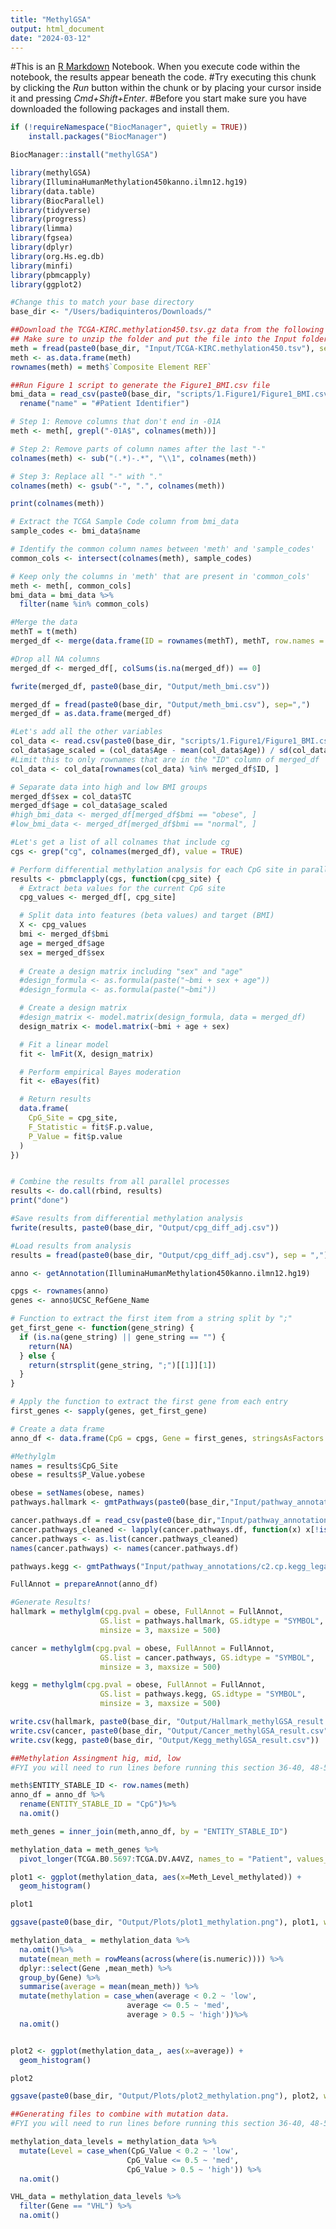 ```yaml
---
title: "MethylGSA"
output: html_document
date: "2024-03-12"
---
```


#This is an [R Markdown](http://rmarkdown.rstudio.com) Notebook. When you execute code within the notebook, the results appear beneath the code. 
#Try executing this chunk by clicking the *Run* button within the chunk or by placing your cursor inside it and pressing *Cmd+Shift+Enter*. 
#Before you start make sure you have downloaded the following packages and install them.

```r
if (!requireNamespace("BiocManager", quietly = TRUE))
    install.packages("BiocManager")

BiocManager::install("methylGSA")
```

```r
library(methylGSA)
library(IlluminaHumanMethylation450kanno.ilmn12.hg19)
library(data.table)
library(BiocParallel)
library(tidyverse)
library(progress)
library(limma)
library(fgsea)
library(dplyr)
library(org.Hs.eg.db)
library(minfi)
library(pbmcapply)
library(ggplot2)
```

```r
#Change this to match your base directory 
base_dir <- "/Users/badiquinteros/Downloads/"
```

```r
##Download the TCGA-KIRC.methylation450.tsv.gz data from the following link: https://xenabrowser.net/datapages/?dataset=TCGA-KIRC.methylation450.tsv&host=https%3A%2F%2Fgdc.xenahubs.net&removeHub=https%3A%2F%2Fxena.treehouse.gi.ucsc.edu%3A443
## Make sure to unzip the folder and put the file into the Input folder in the Capstone2024ccRCC-main folder
meth = fread(paste0(base_dir, "Input/TCGA-KIRC.methylation450.tsv"), sep= "\t")
meth <- as.data.frame(meth)
rownames(meth) = meth$`Composite Element REF`
```


```r
##Run Figure 1 script to generate the Figure1_BMI.csv file
bmi_data = read_csv(paste0(base_dir, "scripts/1.Figure1/Figure1_BMI.csv")) %>%
  rename("name" = "#Patient Identifier")
```

```r
# Step 1: Remove columns that don't end in -01A
meth <- meth[, grepl("-01A$", colnames(meth))]

# Step 2: Remove parts of column names after the last "-"
colnames(meth) <- sub("(.*)-.*", "\\1", colnames(meth))

# Step 3: Replace all "-" with "."
colnames(meth) <- gsub("-", ".", colnames(meth))
```

```r
print(colnames(meth))
```

```r

# Extract the TCGA Sample Code column from bmi_data
sample_codes <- bmi_data$name

# Identify the common column names between 'meth' and 'sample_codes'
common_cols <- intersect(colnames(meth), sample_codes)

# Keep only the columns in 'meth' that are present in 'common_cols'
meth <- meth[, common_cols]
bmi_data = bmi_data %>%
  filter(name %in% common_cols)

```

```r
#Merge the data
methT = t(meth)
merged_df <- merge(data.frame(ID = rownames(methT), methT, row.names = NULL), bmi_data, by.x = "ID", by.y = "name", all.x = TRUE)
```

```r
#Drop all NA columns
merged_df <- merged_df[, colSums(is.na(merged_df)) == 0]
```


```r
fwrite(merged_df, paste0(base_dir, "Output/meth_bmi.csv"))
```

```r
merged_df = fread(paste0(base_dir, "Output/meth_bmi.csv"), sep=",")
merged_df = as.data.frame(merged_df)
```

```r
#Let's add all the other variables
col_data <- read.csv(paste0(base_dir, "scripts/1.Figure1/Figure1_BMI.csv"), row.names = 1)
col_data$age_scaled = (col_data$Age - mean(col_data$Age)) / sd(col_data$Age)
#Limit this to only rownames that are in the "ID" column of merged_df
col_data <- col_data[rownames(col_data) %in% merged_df$ID, ]
```


```r
# Separate data into high and low BMI groups
merged_df$sex = col_data$TC
merged_df$age = col_data$age_scaled
#high_bmi_data <- merged_df[merged_df$bmi == "obese", ]
#low_bmi_data <- merged_df[merged_df$bmi == "normal", ]
```

```r
#Let's get a list of all colnames that include cg
cgs <- grep("cg", colnames(merged_df), value = TRUE)

# Perform differential methylation analysis for each CpG site in parallel (~30 minutes)
results <- pbmclapply(cgs, function(cpg_site) {
  # Extract beta values for the current CpG site
  cpg_values <- merged_df[, cpg_site]

  # Split data into features (beta values) and target (BMI)
  X <- cpg_values
  bmi <- merged_df$bmi
  age = merged_df$age
  sex = merged_df$sex
  
  # Create a design matrix including "sex" and "age"
  #design_formula <- as.formula(paste("~bmi + sex + age"))
  #design_formula <- as.formula(paste("~bmi"))

  # Create a design matrix
  #design_matrix <- model.matrix(design_formula, data = merged_df)
  design_matrix <- model.matrix(~bmi + age + sex)

  # Fit a linear model
  fit <- lmFit(X, design_matrix)

  # Perform empirical Bayes moderation
  fit <- eBayes(fit)

  # Return results
  data.frame(
    CpG_Site = cpg_site,
    F_Statistic = fit$F.p.value,
    P_Value = fit$p.value
  )
})


# Combine the results from all parallel processes
results <- do.call(rbind, results)
print("done")
```

```r
#Save results from differential methylation analysis
fwrite(results, paste0(base_dir, "Output/cpg_diff_adj.csv"))
```

```r
#Load results from analysis
results = fread(paste0(base_dir, "Output/cpg_diff_adj.csv"), sep = ",")
```

```r
anno <- getAnnotation(IlluminaHumanMethylation450kanno.ilmn12.hg19)

cpgs <- rownames(anno)
genes <- anno$UCSC_RefGene_Name

# Function to extract the first item from a string split by ";"
get_first_gene <- function(gene_string) {
  if (is.na(gene_string) || gene_string == "") {
    return(NA)
  } else {
    return(strsplit(gene_string, ";")[[1]][1])
  }
}

# Apply the function to extract the first gene from each entry
first_genes <- sapply(genes, get_first_gene)

# Create a data frame
anno_df <- data.frame(CpG = cpgs, Gene = first_genes, stringsAsFactors = FALSE)
```

```r
#Methylglm 
names = results$CpG_Site
obese = results$P_Value.yobese

obese = setNames(obese, names)
pathways.hallmark <- gmtPathways(paste0(base_dir,"Input/pathway_annotations/h.all.v2023.2.Hs.symbols.gmt"))

cancer.pathways.df = read_csv(paste0(base_dir,"Input/pathway_annotations/cancer.csv"))
cancer.pathways_cleaned <- lapply(cancer.pathways.df, function(x) x[!is.na(x)])
cancer.pathways <- as.list(cancer.pathways_cleaned)
names(cancer.pathways) <- names(cancer.pathways.df)

pathways.kegg <- gmtPathways("Input/pathway_annotations/c2.cp.kegg_legacy.v2023.2.Hs.symbols.gmt")

FullAnnot = prepareAnnot(anno_df)

#Generate Results!
hallmark = methylglm(cpg.pval = obese, FullAnnot = FullAnnot, 
                    GS.list = pathways.hallmark, GS.idtype = "SYMBOL", 
                    minsize = 3, maxsize = 500)

cancer = methylglm(cpg.pval = obese, FullAnnot = FullAnnot, 
                    GS.list = cancer.pathways, GS.idtype = "SYMBOL", 
                    minsize = 3, maxsize = 500)

kegg = methylglm(cpg.pval = obese, FullAnnot = FullAnnot, 
                    GS.list = pathways.kegg, GS.idtype = "SYMBOL", 
                    minsize = 3, maxsize = 500)


```
```r
write.csv(hallmark, paste0(base_dir, "Output/Hallmark_methylGSA_result.csv"))
write.csv(cancer, paste0(base_dir, "Output/Cancer_methylGSA_result.csv"))
write.csv(kegg, paste0(base_dir, "Output/Kegg_methylGSA_result.csv"))
```




```r
##Methylation Assingment hig, mid, low
#FYI you will need to run lines before running this section 36-40, 48-58, 175-195 

meth$ENTITY_STABLE_ID <- row.names(meth) 
anno_df = anno_df %>%
  rename(ENTITY_STABLE_ID = "CpG")%>%
  na.omit()

meth_genes = inner_join(meth,anno_df, by = "ENTITY_STABLE_ID")

methylation_data = meth_genes %>%
  pivot_longer(TCGA.B0.5697:TCGA.DV.A4VZ, names_to = "Patient", values_to = "CpG_Value")

plot1 <- ggplot(methylation_data, aes(x=Meth_Level_methylated)) + 
  geom_histogram()

plot1

ggsave(paste0(base_dir, "Output/Plots/plot1_methylation.png"), plot1, width = 10, height = 6)

methylation_data_ = methylation_data %>%
  na.omit()%>%
  mutate(mean_meth = rowMeans(across(where(is.numeric)))) %>%
  dplyr::select(Gene ,mean_meth) %>%
  group_by(Gene) %>%
  summarise(average = mean(mean_meth)) %>%
  mutate(methylation = case_when(average < 0.2 ~ 'low',
                          average <= 0.5 ~ 'med',
                          average > 0.5 ~ 'high'))%>%
  na.omit()


plot2 <- ggplot(methylation_data_, aes(x=average)) + 
  geom_histogram()

plot2

ggsave(paste0(base_dir, "Output/Plots/plot2_methylation.png"), plot2, width = 10, height = 6)

```

```r
##Generating files to combine with mutation data. 
#FYI you will need to run lines before running this section 36-40, 48-58, 175-195 

methylation_data_levels = methylation_data %>%
  mutate(Level = case_when(CpG_Value < 0.2 ~ 'low',
                          CpG_Value <= 0.5 ~ 'med',
                          CpG_Value > 0.5 ~ 'high')) %>%
  na.omit()

VHL_data = methylation_data_levels %>%
  filter(Gene == "VHL") %>%
  na.omit()
```

